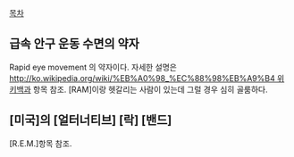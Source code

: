 [[목차]]

== 급속 안구 운동 수면의 약자 ==
Rapid eye movement 의 약자이다. 자세한 설명은 [[http://ko.wikipedia.org/wiki/%EB%A0%98_%EC%88%98%EB%A9%B4 위키백과]] 항목 참조. [RAM]이랑 헷갈리는 사람이 있는데 그럴 경우 심히 골룸하다.

== [미국]의 [얼터너티브] [락] [밴드] ==
[R.E.M.]항목 참조.
